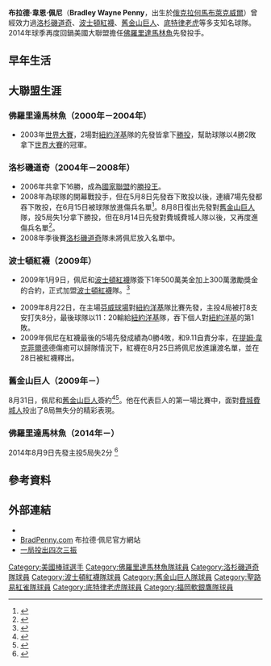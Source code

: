{{Infobox MLB player|
name=布拉德·佩尼|
image= 001U2784 Brad Penny.jpg|
width=300|
team=佛羅里達馬林魚|
number=33|
position=先發投手|
bats=右|
throws=右|
birthdate={{birth date and age|1978|5|24}}|
birthplace=[[俄克拉何馬|俄克拉何馬]][[布萊克威爾|布萊克威爾]]|
debutdate=4月7日|
debutyear=2000年|
debutteam=佛羅里達馬林魚|
statyear=2014年8月9日|
stat1label=[[勝投|勝－敗]]|
stat1value=120－100|
stat2label=[[防禦率|防禦率]]|
stat2value=4.25|
stat3label=[[三振|三振]]|
stat3value=1263|
teams=<nowiki></nowiki>
* [[佛羅里達馬林魚|佛羅里達馬林魚]] （{{MLBy|2000年}}－{{MLBy|2004年}}）
* [[洛杉磯道奇|洛杉磯道奇]] （{{MLBy|2004年}}－{{MLBy|2008年}}）
* [[波士頓紅襪|波士頓紅襪]] （{{MLBy|2009年}}）
* [[舊金山巨人|舊金山巨人]] （{{MLBy|2009年}}）
* [[聖路易紅雀|聖路易紅雀]] （{{MLBy|2010年}}）
* [[底特律老虎|底特律老虎]] （{{MLBy|2011年}}）
* [[福岡軟體銀行鷹|福岡軟體銀行鷹]] （{{MLBy|2012年}}）
* [[佛羅里達馬林魚|佛羅里達馬林魚]] （2014年季中－）
|awards=<nowiki></nowiki>
*[[世界大賽|世界大賽]]冠軍 （[[2003年世界大賽|2003年]]）
*2次入選[[美國職棒大聯盟明星賽|明星賽]] （2006年，2007年）
}}

'''布拉德·韋恩·佩尼'''（'''Bradley Wayne Penny'''，{{bd|1978年|5月24日|||catIdx=P}}出生於[[俄克拉何馬|俄克拉何馬]][[布萊克威爾|布萊克威爾]]）曾經效力過[[洛杉磯道奇|洛杉磯道奇]]、[[波士頓紅襪|波士頓紅襪]]、[[舊金山巨人|舊金山巨人]]、[[底特律老虎|底特律老虎]]等多支知名球隊。2014年球季再度回鍋美國大聯盟擔任[[佛羅里達馬林魚|佛羅里達馬林魚]]先發投手。

==早年生活==

==大聯盟生涯==
===佛羅里達馬林魚（2000年－2004年） ===
*2003年[[世界大賽|世界大賽]]，2場對[[紐約洋基|紐約洋基]]隊的先發皆拿下[[勝投|勝投]]，幫助球隊以4勝2敗拿下[[世界大賽|世界大賽]]的冠軍。

===洛杉磯道奇（2004年－2008年） ===
*2006年共拿下16勝，成為[[國家聯盟|國家聯盟]]的[[勝投王|勝投王]]。
*2008年為球隊的開幕戰投手，但在5月8日先發吞下敗投以後，連續7場先發都吞下敗投，在6月15日被球隊放進傷兵名單<ref>{{Cite web |last=Harris |first=Brandon |date=2008年6月17日|url=http://mlb.mlb.com/news/article.jsp?ymd=20080617&content_id=2945944&vkey=news_la&fext=.jsp&c_id=la|title=Dodgers place Penny on 15-day DL Right-hander dealing with inflammation, tendinitis in shoulder|work=MLB.com|language=en|accessdate=2009年2月7日}}</ref>。8月8日復出先發對[[舊金山巨人|舊金山巨人]]隊，投5局失1分拿下勝投，但在8月14日先發對費城費城人隊以後，又再度進傷兵名單<ref>{{Cite web|date=2008年8月14日|url=http://mlb.mlb.com/news/press_releases/press_release.jsp?ymd=20080814&content_id=3310410&vkey=pr_la&fext=.jsp&c_id=la|title=Dodgers place Penny, Wade on DL LHP Stults recalled; RHP Sturtze's contract purchased|work=MLB.com|language=en|accessdate=2009年2月7日|archive-date=2016年3月4日|archive-url=https://web.archive.org/web/20160304115240/http://mlb.mlb.com/news/press_releases/press_release.jsp?ymd=20080814&content_id=3310410&vkey=pr_la&fext=.jsp&c_id=la|dead-url=no}}</ref>。
*2008年季後賽[[洛杉磯道奇|洛杉磯道奇]]隊未將佩尼放入名單中。

===波士頓紅襪（2009年）===
*2009年1月9日，佩尼和[[波士頓紅襪|波士頓紅襪]]隊簽下1年500萬美金加上300萬激勵獎金的合約，正式加盟[[波士頓紅襪|波士頓紅襪]]隊。<ref name="reddeal">{{Cite web|last=Browne|first=Ian|date=2009年1月9日|url=http://boston.redsox.mlb.com/news/article.jsp?ymd=20090109&content_id=3738468&vkey=news_bos&fext=.jsp&c_id=bos|title=Penny deal with Red Sox official With physical passed, righty is another power arm in Boston's deep rotation|work=MLB.com|language=en|accessdate=2009年2月7日|deadurl=yes|archiveurl=https://web.archive.org/web/20101110234520/http://boston.redsox.mlb.com/news/article.jsp?ymd=20090109&content_id=3738468&vkey=news_bos&fext=.jsp&c_id=bos|archivedate=2010年11月10日}}</ref>

*2009年8月22日，在主場[[芬威球場|芬威球場]]對[[紐約洋基|紐約洋基]]隊比賽先發，主投4局被打8支安打失8分，最後球隊以11：20輸給[[紐約洋基|紐約洋基]]隊，吞下個人對[[紐約洋基|紐約洋基]]的第1敗。
*2009年佩尼在紅襪最後的5場先發成績為0勝4敗，和9.11自責分率，在[[提姆·韋克菲爾德|提姆·韋克菲爾德]]德傷癒可以歸隊情況下，紅襪在8月25日將佩尼放進讓渡名單，並在28日被紅襪釋出。

===舊金山巨人（2009年－）===
{{MLBy|2009年}}8月31日，佩尼和[[舊金山巨人|舊金山巨人]]簽約<ref>{{Cite web |url=http://sportsillustrated.cnn.com/2009/baseball/mlb/08/31/brad.penny/index.html |title=Penny signs with Giants |access-date=2009-09-07 |archive-date=2012-10-25 |archive-url=https://web.archive.org/web/20121025074927/http://sportsillustrated.cnn.com/2009/baseball/mlb/08/31/brad.penny/index.html |dead-url=no }}</ref><ref>{{Cite web |url=http://sanfrancisco.giants.mlb.com/news/press_releases/press_release.jsp?ymd=20090831&content_id=6724342&vkey=pr_sf&fext=.jsp&c_id=sf |title=Giants sign two-time All-Star Penny |access-date=2009-09-07 |archive-date=2016-04-09 |archive-url=https://web.archive.org/web/20160409211835/http://sanfrancisco.giants.mlb.com/news/press_releases/press_release.jsp?ymd=20090831&content_id=6724342&vkey=pr_sf&fext=.jsp&c_id=sf |dead-url=yes }}</ref>。他在代表巨人的第一場比賽中，面對[[費城費城人|費城費城人]]投出了8局無失分的精彩表現。

===佛羅里達馬林魚（2014年－） ===
2014年8月9日先發主投5局失2分
<ref>{{Cite web |url=https://tw.news.yahoo.com/mlb-%E4%BD%A9%E5%B0%BC%E7%9B%B8%E9%9A%9410%E5%B9%B4-%E5%86%8D%E7%82%BA%E9%A6%AC%E6%9E%97%E9%AD%9A%E5%A5%AA%E5%8B%9D-061644202.html |title=存档副本 |access-date=2014-08-10 |archive-date=2016-03-05 |archive-url=https://web.archive.org/web/20160305220242/https://tw.news.yahoo.com/mlb-%E4%BD%A9%E5%B0%BC%E7%9B%B8%E9%9A%9410%E5%B9%B4-%E5%86%8D%E7%82%BA%E9%A6%AC%E6%9E%97%E9%AD%9A%E5%A5%AA%E5%8B%9D-061644202.html |dead-url=no }}</ref>

==參考資料==
{{reflist}}

==外部連結==
* {{baseballstats |mlb=207267 |espn=4115 |br=p/pennybr01 |fangraphs=535 |cube=P/Brad-Penny}}
* [https://web.archive.org/web/20141217024845/http://bradpenny.com/ BradPenny.com] 布拉德·佩尼官方網站
* [http://www.baseball-almanac.com/feats/feats19.shtml 一局投出四次三振] {{Wayback|url=http://www.baseball-almanac.com/feats/feats19.shtml |date=20011122042551 }}

{{start box}}
{{s-ach}}
{{succession box
| title  = [[美國職棒大聯盟勝投王|國家聯盟勝投王]]
| years  = 2006年<br>（和[[艾倫·哈朗|哈朗]]、[[德瑞克·洛夫|洛夫]]、[[約翰·史摩茲|史摩茲]]、[[布蘭登·偉伯|偉伯]]及[[卡洛斯·贊布拉諾|贊布拉諾]]共同獲得）
| before = [[唐崔利·威利斯|唐崔利·威利斯]]
| after  = [[傑克·皮維|傑克·皮維]]
}}
{{succession box | before = [[德瑞克·洛夫|德瑞克·洛夫]] | title = [[洛杉磯道奇|洛杉磯道奇]]開幕戰[[先發投手|先發投手]]| years = 2008年 | after = [[黑田博樹|黑田博樹]]}}
{{end box}}

{{2003年世界大賽冠軍佛羅里達馬林魚隊名單}}
{{DEFAULTSORT:Penny, Brad}}
[[Category:美國棒球選手|Category:美國棒球選手]]
[[Category:佛羅里達馬林魚隊球員|Category:佛羅里達馬林魚隊球員]]
[[Category:洛杉磯道奇隊球員|Category:洛杉磯道奇隊球員]]
[[Category:波士頓紅襪隊球員|Category:波士頓紅襪隊球員]]
[[Category:舊金山巨人隊球員|Category:舊金山巨人隊球員]]
[[Category:聖路易紅雀隊球員|Category:聖路易紅雀隊球員]]
[[Category:底特律老虎隊球員|Category:底特律老虎隊球員]]
[[Category:福岡軟銀鷹隊球員|Category:福岡軟銀鷹隊球員]]